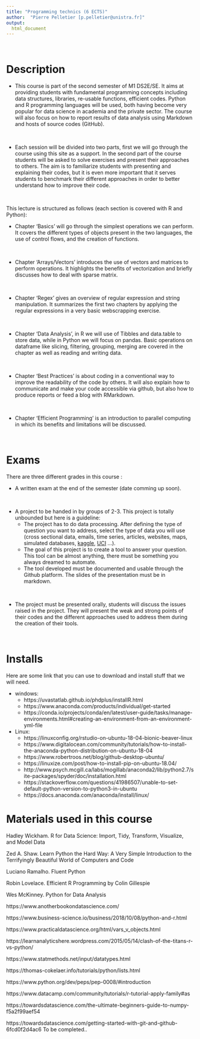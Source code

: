 ```yaml
---
title: "Programming technics (6 ECTS)"
author:  "Pierre Pelletier [p.pelletier@unistra.fr]"
output:
  html_document
---
```


<p>&nbsp;</p>

# Description

- This course is part of the second semester of M1 DS2E/SE. It aims at providing students with fundamental programming concepts including data structures, libraries, re-usable functions, efficient codes.\ Python and R programming languages will be used, both having become very popular for data science in academia and the private sector. The course will also focus on how to report results of data analysis using Markdown and hosts of source codes (GitHub).


<p>&nbsp;</p>

- Each session will be divided into two parts, first we will go through the course using this site as a support. In the second part of the course students will be asked to solve exercises and present their approaches to others. The aim is to familiarize students with presenting and explaining their codes, but it is even more important that it serves students to benchmark their different approaches in order to better understand how to improve their code.

<p>&nbsp;</p>

This lecture is structured as follows (each section is covered with R and Python):

- Chapter 'Basics' will go through the simplest operations we can perform. It covers the different types of objects present in the two languages, the use of control flows, and the creation of functions.
<p>&nbsp;</p>
- Chapter 'Arrays/Vectors' introduces the use of vectors and matrices to perform operations. It highlights the benefits of vectorization and briefly discusses how to deal with sparse matrix.
<p>&nbsp;</p>
- Chapter 'Regex' gives an overview of regular expression and string manipulation. It summarizes the first two chapters by applying the regular expressions in a very basic webscrapping exercise.
<p>&nbsp;</p>
- Chapter 'Data Analysis', in R we will use of Tibbles and data.table to store data, while in Python we will focus on pandas. Basic operations on dataframe like slicing, filtering, grouping, merging are covered in the chapter as well as reading and writing data.
<p>&nbsp;</p>
- Chapter 'Best Practices' is about coding in a conventional way to improve the readability of the code by others. It will also explain how to communicate and make your code accessible via github, but also how to produce reports or feed a blog with RMarkdown.
<p>&nbsp;</p>
- Chapter 'Efficient Programming' is an introduction to parallel computing in which its benefits and limitations will be discussed. 

<p>&nbsp;</p>

# Exams 


There are three different grades in this course :

- A written exam at the end of the semester (date comming up soon).
<p>&nbsp;</p>
- A project to be handed in by groups of 2-3. This project is totally unbounded but here is a guideline: 
    - The project has to do data processing. After defining the type of question you want to address, select the type of data you will use (cross sectional data, emails, time series, articles, websites, maps, simulated databases, <a href="https://www.kaggle.com/datasets">kaggle</a>, <a href="https://archive.ics.uci.edu/ml/index.php">UCI</a> ...).
    - The goal of this project is to create a tool to answer your question. This tool can be almost anything, there must be something you always dreamed to automate.
    - The tool developed must be documented and usable through the Github platform. The slides of the presentation must be in markdown.
<p>&nbsp;</p>
- The project must be presented orally, students will discuss the issues raised in the project. They will present the weak and strong points of their codes and the different approaches used to address them during the creation of their tools.

<p>&nbsp;</p>


# Installs

Here are some link that you can use to download and install stuff that we will need.


- windows:
    - https://uvastatlab.github.io/phdplus/installR.html
    - https://www.anaconda.com/products/individual/get-started
    - https://conda.io/projects/conda/en/latest/user-guide/tasks/manage-environments.html#creating-an-environment-from-an-environment-yml-file
    
- Linux:     
    - https://linuxconfig.org/rstudio-on-ubuntu-18-04-bionic-beaver-linux
    - https://www.digitalocean.com/community/tutorials/how-to-install-the-anaconda-python-distribution-on-ubuntu-18-04
    - https://www.robertroos.net/blog/github-desktop-ubuntu/
    - https://linuxize.com/post/how-to-install-pip-on-ubuntu-18.04/
    - http://www.psych.mcgill.ca/labs/mogillab/anaconda2/lib/python2.7/site-packages/spyder/doc/installation.html
    - https://stackoverflow.com/questions/41986507/unable-to-set-default-python-version-to-python3-in-ubuntu
    - https://docs.anaconda.com/anaconda/install/linux/



# Materials used in this course

Hadley Wickham. R for Data Science: Import, Tidy, Transform, Visualize, and Model Data

Zed A. Shaw. Learn Python the Hard Way: A Very Simple Introduction to the Terrifyingly Beautiful World of Computers and Code

Luciano Ramalho. Fluent Python

Robin Lovelace. Efficient R Programming by Colin Gillespie

Wes McKinney. Python for Data Analysis

https://www.anotherbookondatascience.com/

https://www.business-science.io/business/2018/10/08/python-and-r.html

https://www.practicaldatascience.org/html/vars_v_objects.html

https://learnanalyticshere.wordpress.com/2015/05/14/clash-of-the-titans-r-vs-python/

https://www.statmethods.net/input/datatypes.html

https://thomas-cokelaer.info/tutorials/python/lists.html

https://www.python.org/dev/peps/pep-0008/#introduction

https://www.datacamp.com/community/tutorials/r-tutorial-apply-family#as

https://towardsdatascience.com/the-ultimate-beginners-guide-to-numpy-f5a2f99aef54

https://towardsdatascience.com/getting-started-with-git-and-github-6fcd0f2d4ac6
To be completed..

<!---
update

sudo apt-key adv --keyserver keyserver.ubuntu.com --recv-keys E298A3A825C0D65DFD57CBB651716619E084DAB9
sudo echo "deb http://cran.wustl.edu/bin/linux/ubuntu/xenial/" | sudo tee -a /etc/apt/sources.list
sudo apt update
sudo apt upgrade r-base r-base-dev
sudo apt update
sudo apt upgrade
-->

